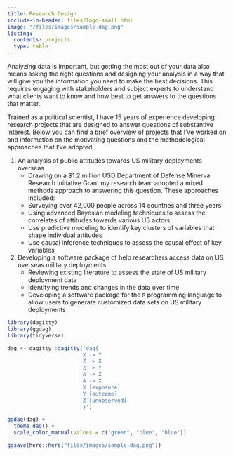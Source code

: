 ---
title: Research Design
include-in-header: files/logo-small.html
image: "/files/images/sample-dag.png"
listing:
  contents: projects
  type: table
---

Analyzing data is important, but getting the most out of your data also means asking the right questions and designing your analysis in a way that will give you the information you need to make the best decisions. This requires engaging with stakeholders and subject experts to understand what clients want to know and how best to get answers to the questions that matter.

Trained as a political scientist, I have 15 years of experience developing research projects that are designed to answer questions of substantive interest. Below you can find a brief overview of projects that I've worked on and information on the motivating questions and the methodological approaches that I've adopted.

1. An analysis of public attitudes towards US military deployments overseas
    - Drawing on a $1.2 million USD Department of Defense Minerva Research Initiative Grant my research team adopted a mixed methods approach to answering this question. These approaches included:
    - Surveying over 42,000 people across 14 countries and three years
    - Using advanced Bayesian modeling techniques to assess the correlates of attitudes towards various US actors
    - Use predictive modeling to identify key clusters of variables that shape individual attitudes
    - Use causal inference techniques to assess the causal effect of key variables
    
2. Developing a software package of help researchers access data on US overseas military deployments
    - Reviewing existing literature to assess the state of US military deployment data
    - Identifying trends and changes in the data over time
    - Developing a software package for the `R` programming language to allow users to generate customized data sets on US military deployments
 


```{r, include=FALSE, echo=FALSE, warning=FALSE}
library(dagitty)
library(ggdag)
library(tidyverse)

dag <- dagitty::dagitty('dag{
                        X -> Y
                        Z -> X
                        Z -> Y
                        A -> Z
                        A -> X
                        X [exposure]
                        Y [outcome]
                        Z [unobserved]
                        }')

ggdag(dag) +
  theme_dag() +
  scale_color_manual(values = c("green", "blue", "blue"))

ggsave(here::here("files/images/sample-dag.png"))
```

